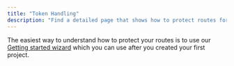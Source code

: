 ```yaml
---
title: "Token Handling"
description: "Find a detailed page that shows how to protect routes for your type of application and tech stack."
---
```


The easiest way to understand how to protect your routes is to use our [Getting started wizard](https://app.corbado.com/getting-started)
which you can use after you created your first project.